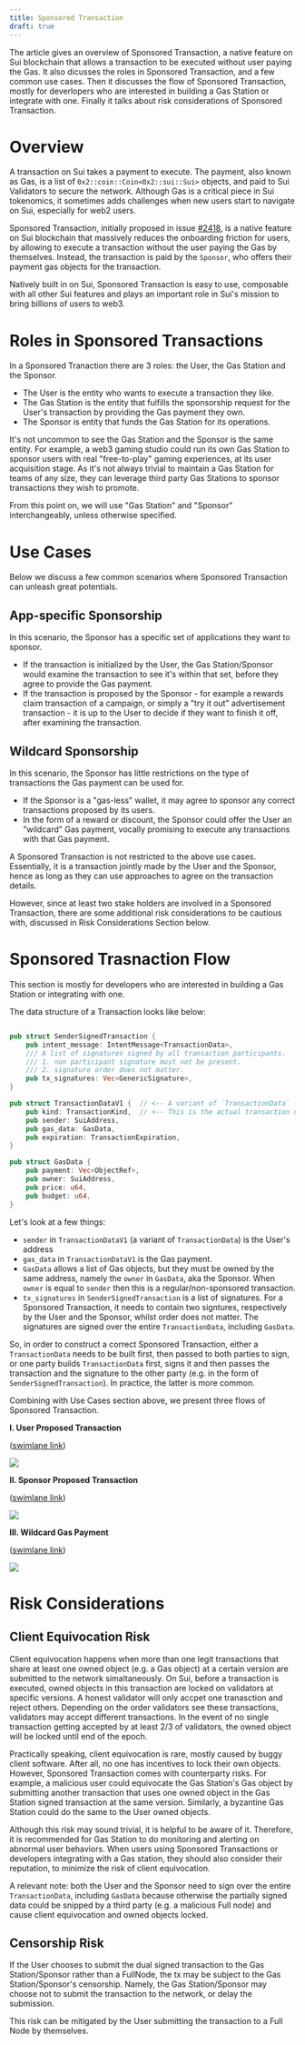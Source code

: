```yaml
---
title: Sponsored Transaction
draft: true
---
```


The article gives an overview of Sponsored Transaction, a native feature on Sui blockchain that allows a transaction to be executed without user paying the Gas. It also dicusses the roles in Sponsored Transaction, and a few common use cases. Then it discusses the flow of Sponsored Transaction, mostly for deverlopers who are interested in building a Gas Station or integrate with one. Finally it talks about risk considerations of Sponsored Transaction.

# Overview
A transaction on Sui takes a payment to execute. The payment, also known as Gas, is a list of `0x2::coin::Coin<0x2::sui::Sui>` objects, and paid to Sui Validators to secure the network. Although Gas is a critical piece in Sui tokenomics, it sometimes adds challenges when new users start to navigate on Sui, especially for web2 users.

Sponsored Transaction, initially proposed in issue [#2418](https://github.com/MystenLabs/sui/issues/2418), is a native feature on Sui blockchain  that massively reduces the onboarding friction for users, by allowing to execute a transaction without the user paying the Gas by themselves. Instead, the transaction is paid by the `Sponsor`, who offers their payment gas objects for the transaction.

Natively built in on Sui, Sponsored Transaction is easy to use, composable with all other Sui features and plays an important role in Sui's mission to bring billions of users to web3.

# Roles in Sponsored Transactions
In a Sponsored Tranaction there are 3 roles: the User, the Gas Station and the Sponsor.
* The User is the entity who wants to execute a transaction they like. 
* The Gas Station is the entity that fulfills the sponsorship request for the User's transaction by providing the Gas payment they own.
* The Sponsor is entity that funds the Gas Station for its operations.

It's not uncommon to see the Gas Station and the Sponsor is the same entity. For example, a web3 gaming studio could run its own Gas Station to sponsor users with real "free-to-play" gaming experiences, at its user acquisition stage. As it's not always trivial to maintain a Gas Station for teams of any size, they can leverage third party Gas Stations to sponsor transactions they wish to promote. 

From this point on, we will use "Gas Station" and "Sponsor" interchangeably, unless otherwise specified.

# Use Cases
Below we discuss a few common scenarios where Sponsored Transaction can unleash great potentials.

## App-specific Sponsorship
In this scenario, the Sponsor has a specific set of applications they want to sponsor.
* If the transaction is initialized by the User, the Gas Station/Sponsor would examine the transaction to see it's within that set, before they agree to provide the Gas payment. 
* If the transaction is proposed by the Sponsor - for example a rewards claim transaction of a campaign, or simply a "try it out" advertisement transaction - it is up to the User to decide if they want to finish it off, after examining the transaction.

## Wildcard Sponsorship
In this scenario, the Sponsor has little restrictions on the type of transactions the Gas payment can be used for.
* If the Sponsor is a "gas-less" wallet, it may agree to sponsor any correct transactions proposed by its users.
* In the form of a reward or discount, the Sponsor could offer the User an "wildcard" Gas payment, vocally promising to execute any transactions with that Gas payment.

A Sponsored Transaction is not restricted to the above use cases. Essentially, it is a transaction jointly made by the User and the Sponsor, hence as long as they can use approaches to agree on the transaction details.

However, since at least two stake holders are involved in a Sponsored Transaction, there are some additional risk considerations to be cautious with, discussed in Risk Considerations Section below.


# Sponsored Trasnaction Flow

This section is mostly for developers who are interested in building a Gas Station or integrating with one.

The data structure of a Transaction looks like below:

```rust

pub struct SenderSignedTransaction {
    pub intent_message: IntentMessage<TransactionData>,
    /// A list of signatures signed by all transaction participants.
    /// 1. non participant signature must not be present.
    /// 2. signature order does not matter.
    pub tx_signatures: Vec<GenericSignature>,
}

pub struct TransactionDataV1 {  // <-- A variant of `TransactionData`
    pub kind: TransactionKind,  // <-- This is the actual transaction details
    pub sender: SuiAddress,
    pub gas_data: GasData,
    pub expiration: TransactionExpiration,
}

pub struct GasData {
    pub payment: Vec<ObjectRef>,
    pub owner: SuiAddress,
    pub price: u64,
    pub budget: u64,
}

```

Let's look at a few things:
* `sender` in `TransactionDataV1` (a variant of `TransactionData`) is the User's address
* `gas_data` in `TransactionDataV1` is the Gas payment.
* `GasData` allows a list of Gas objects, but they must be owned by the same address, namely the `owner` in `GasData`, aka the Sponsor. When `owner` is equal to `sender` then this is a regular/non-sponsored transaction.
* `tx_signatures` in `SenderSignedTransaction` is a list of signatures. For a Sponsored Transaction, it needs to contain two signtures, respectively by the User and the Sponsor, whilst order does not matter. The signatures are signed over the entire `TransactionData`, including `GasData`.

So, in order to construct a correct Sponsored Transaction, either a `TransactionData` needs to be built first, then passed to both parties to sign, or one party builds `TransactionData` first, signs it and then passes the transaction and the signature to the other party (e.g. in the form of `SenderSignedTransaction`). In practice, the latter is more common. 

Combining with Use Cases section above, we present three flows of Sponsored Transaction.

**I. User Proposed Transaction**

([swimlane link](https://swimlanes.io/d/wAcnOpA_h))

![](https://static.swimlanes.io/b090340af36c8a4af6c36d4479a4d04f.png)

**II. Sponsor Proposed Transaction**

([swimlane link](https://swimlanes.io/#ZZE9T8QwDIb3/ApvLIWBsQMSEh8DEkI6mInb+O6itk4VOxInxH8nqe76AVki+X392G+iXnuq4fYGdmNgCRHeYhiDkIP3iCzYqg9syuGg2WmstWZMDYjG1Ora9YCK8G0gn2LoPLt6rb/kQjXLQuwo1rBL/t65SCKLdkD5dJlWwzNKwS4SfY0+YsFt2I9zuTI/047mEuj67pKthjmlHj13ki+CD6EIA56gIfCslFfRHN8zIOgyoQJkB2G/pyhZsefNLKDAiKeBWDczC7YG++d97EQ5264ExB8YNUUyZtpjbmyP1Hbb+cX7H7g0PqW+fw0uf5KkZvAKLmE/deU4K9Iv))

![](https://static.swimlanes.io/d917884a263c494bb6127102d0f64840.png)


**III. Wildcard Gas Payment**


([swimlane link](https://static.swimlanes.io/ee3962b3ac3cc5d34f317cecdde125b0.png))

![](https://static.swimlanes.io/ee3962b3ac3cc5d34f317cecdde125b0.png)


# Risk Considerations

## Client Equivocation Risk

Client equivocation happens when more than one legit transactions that share at least one owned object (e.g. a Gas object) at a certain version are submitted to the network simaltaneously. On Sui, before a transaction is executed, owned objects in this transaction are locked on validators at specific versions. A honest validator will only accpet one tranasction and reject others. Depending on the order validators see these transactions, validators may accept different transactions. In the event of no single transaction getting accepted by at least 2/3 of validators, the owned object will be locked until end of the epoch.

Practically speaking, client equivocation is rare, mostly caused by buggy client software. After all, no one has incentives to lock their own objects. However, Sponsored Transaction comes with counterparty risks. For example, a malicious user could equivocate the Gas Station's Gas object by submitting another transaction that uses one owned object in the Gas Station signed transaction at the same version. Similarly, a byzantine Gas Station could do the same to the User owned objects.

Although this risk may sound trivial, it is helpful to be aware of it. Therefore, it is recommended for Gas Station to do monitoring and alerting on abnormal user behaviors. When users using Sponsored Transactions or developers integrating with a Gas station, they should also consider their reputation, to minimize the risk of client equivocation.

A relevant note: both the User and the Sponsor need to sign over the entire `TransactionData`, including `GasData` because otherwise the partially signed data could be snipped by a third party (e.g. a malicious Full node) and cause client equivocation and owned objects locked. 

## Censorship Risk

If the User chooses to submit the dual signed transaction to the Gas Station/Sponsor rather than a FullNode, the tx may be subject to the Gas Station/Sponsor's censorship. Namely, the Gas Station/Sponsor may choose not to submit the transaction to the network, or delay the submission. 

This risk can be mitigated by the User submitting the transaction to a Full Node by themselves.

